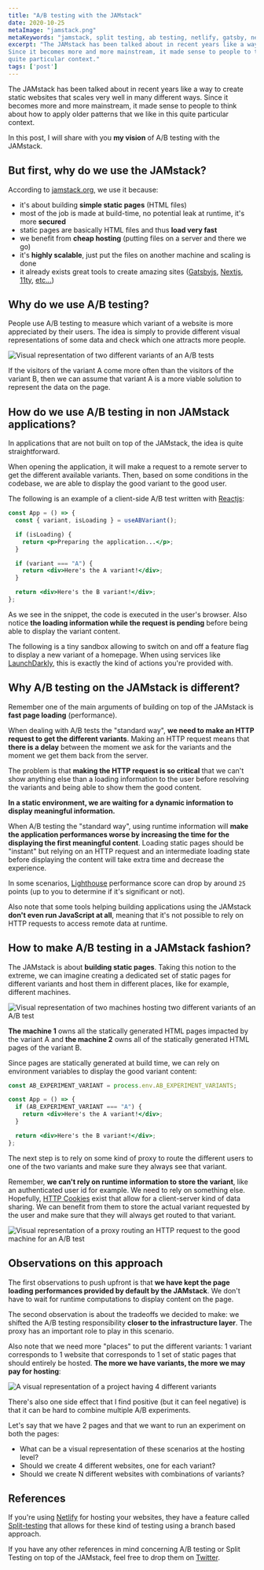 ```yaml
---
title: "A/B testing with the JAMstack"
date: 2020-10-25
metaImage: "jamstack.png"
metaKeywords: "jamstack, split testing, ab testing, netlify, gatsby, nextjs, 11ty, react"
excerpt: "The JAMstack has been talked about in recent years like a way to create static websites that scales very well in many different ways.
Since it becomes more and more mainstream, it made sense to people to think about how to apply older patterns that we like in this
quite particular context."
tags: ['post']
---
```


The JAMstack has been talked about in recent years like a way to create static websites that scales very well in many different ways.
Since it becomes more and more mainstream, it made sense to people to think about how to apply older patterns that we like in this
quite particular context.

In this post, I will share with you **my vision** of A/B testing with the JAMstack.

## But first, why do we use the JAMstack?

According to [jamstack.org](https://jamstack.org/), we use it because:

- it's about building **simple static pages** (HTML files)
- most of the job is made at build-time, no potential leak at runtime, it's more **secured**
- static pages are basically HTML files and thus **load very fast**
- we benefit from **cheap hosting** (putting files on a server and there we go)
- it's **highly scalable**, just put the files on another machine and scaling is done
- it already exists great tools to create amazing sites ([Gatsbyjs](https://www.gatsbyjs.com/), [Nextjs](https://nextjs.org/), [11ty](https://www.11ty.dev/), [etc...](https://jamstack.org/generators/))

## Why do we use A/B testing?

People use A/B testing to measure which variant of a website is more appreciated by their users. The idea is simply to provide different visual representations
of some data and check which one attracts more people.

![Visual representation of two different variants of an A/B tests](./ab-tests.png)

If the visitors of the variant A come more often than the visitors of the variant B, then we can assume that variant A is a more viable solution to represent the data on the page.

## How do we use A/B testing in non JAMstack applications?

In applications that are not built on top of the JAMstack, the idea is quite straightforward.

When opening the application, it will make a request to a remote server to get the different available variants. Then, based on some conditions in the codebase, we are able to display the good variant to the good user.

The following is an example of a client-side A/B test written with [Reactjs](https://reactjs.org/):

```jsx
const App = () => {
  const { variant, isLoading } = useABVariant();

  if (isLoading) {
    return <p>Preparing the application...</p>;
  }

  if (variant === "A") {
    return <div>Here's the A variant!</div>;
  }

  return <div>Here's the B variant!</div>;
};
```

As we see in the snippet, the code is executed in the user's browser. Also notice **the loading information while the request is pending** before being able to display the variant content.

The following is a tiny sandbox allowing to switch on and off a feature flag to display a new variant of a homepage. When using services like [LaunchDarkly](https://launchdarkly.com/), this is exactly the kind of actions you're provided with.

## Why A/B testing on the JAMstack is different?

Remember one of the main arguments of building on top of the JAMstack is **fast page loading** (performance).

When dealing with A/B tests the "standard way", **we need to make an HTTP request to get the different variants**. Making an HTTP request means that **there is a delay** between the moment we ask for the variants and the moment we get them back from the server.

The problem is that **making the HTTP request is so critical** that we can't show anything else than a loading information to the user before resolving the variants and being able to show them the good content.

**In a static environment, we are waiting for a dynamic information to display meaningful information.**

When A/B testing the "standard way", using runtime information will **make the application performances worse by increasing the time for the displaying the first meaningful content**. Loading static pages should be "instant" but relying on an HTTP request and an intermediate loading state before displaying the content will take extra time and decrease the experience.

In some scenarios, [Lighthouse](https://developers.google.com/web/tools/lighthouse) performance score can drop by around `25` points (up to you to determine if it's significant or not).

Also note that some tools helping building applications using the JAMstack **don't even run JavaScript at all**, meaning that it's not possible to rely on HTTP requests to access remote data at runtime.

## How to make A/B testing in a JAMstack fashion?

The JAMstack is about **building static pages**. Taking this notion to the extreme, we can imagine creating a dedicated set of static pages for different variants and host them in different places, like for example, different machines.

![Visual representation of two machines hosting two different variants of an A/B test](./machine-ab.png)

**The machine 1** owns all the statically generated HTML pages impacted by the variant A and **the machine 2** owns all of the statically generated HTML pages of the variant B.

Since pages are statically generated at build time, we can rely on environment variables to display the good variant content:

```jsx
const AB_EXPERIMENT_VARIANT = process.env.AB_EXPERIMENT_VARIANTS;

const App = () => {
  if (AB_EXPERIMENT_VARIANT === "A") {
    return <div>Here's the A variant!</div>;
  }

  return <div>Here's the B variant!</div>;
};
```

The next step is to rely on some kind of proxy to route the different users to one of the two variants and make sure they always see that variant.

Remember, **we can't rely on runtime information to store the variant**, like an authenticated user id for example. We need to rely on something else. Hopefully, [HTTP Cookies](https://developer.mozilla.org/en-US/docs/Web/HTTP/Cookies) exist that allow for a client-server kind of data sharing. We can benefit from them to store the actual variant requested by the user and make sure that they will always get routed to that variant.

![Visual representation of a proxy routing an HTTP request to the good machine for an A/B test](./cookie-ab.png)

## Observations on this approach

The first observations to push upfront is that **we have kept the page loading performances provided by default by the JAMstack**. We don't have to wait for runtime computations to display content on the page.

The second observation is about the tradeoffs we decided to make: we shifted the A/B testing responsibility **closer to the infrastructure layer**. The proxy has an important role to play in this scenario.

Also note that we need more "places" to put the different variants: 1 variant corresponds to 1 website that corresponds to 1 set of static pages that should entirely be hosted. **The more we have variants, the more we may pay for hosting**:

![A visual representation of a project having 4 different variants](./all-variants.png)

There's also one side effect that I find positive (but it can feel negative) is that it can be hard to combine multiple A/B experiments.

Let's say that we have 2 pages and that we want to run an experiment on both the pages:

- What can be a visual representation of these scenarios at the hosting level?
- Should we create 4 different websites, one for each variant?
- Should we create N different websites with combinations of variants?

## References

If you're using [Netlify]() for hosting your websites, they have a feature called [Split-testing](https://docs.netlify.com/site-deploys/split-testing/) that allows for these kind of testing using a branch based approach.

If you have any other references in mind concerning A/B testing or Split Testing on top of the JAMstack, feel free to drop them on [Twitter](https://twitter.com/mfrachet).
